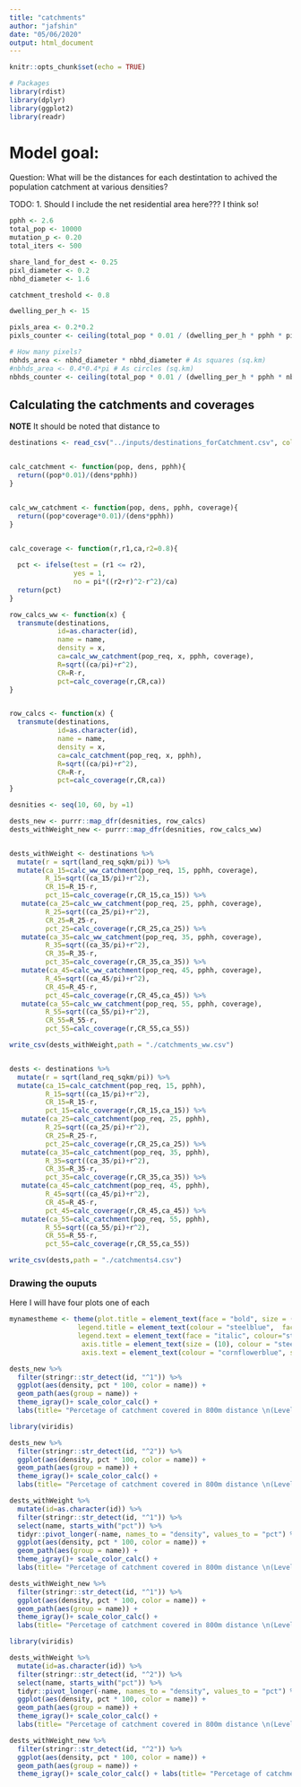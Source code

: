 ```yaml
---
title: "catchments"
author: "jafshin"
date: "05/06/2020"
output: html_document
---
```


```r
knitr::opts_chunk$set(echo = TRUE)

# Packages
library(rdist)
library(dplyr)
library(ggplot2)
library(readr)

```

# Model goal:

Question: What will be the distances for each destintation to achived the population catchment at various densities?

TODO:
 1. Should I include the net residential area here??? I think so!
 

```r


pphh <- 2.6
total_pop <- 10000
mutation_p <- 0.20
total_iters <- 500

share_land_for_dest <- 0.25
pixl_diameter <- 0.2
nbhd_diameter <- 1.6

catchment_treshold <- 0.8

dwelling_per_h <- 15

pixls_area <- 0.2*0.2
pixls_counter <- ceiling(total_pop * 0.01 / (dwelling_per_h * pphh * pixls_area))

# How many pixels?
nbhds_area <- nbhd_diameter * nbhd_diameter # As squares (sq.km)
#nbhds_area <- 0.4*0.4*pi # As circles (sq.km)
nbhds_counter <- ceiling(total_pop * 0.01 / (dwelling_per_h * pphh * nbhds_area))


```

## Calculating the catchments and coverages

**NOTE** It should be noted that distance to  

```r

destinations <- read_csv("../inputs/destinations_forCatchment.csv", col_names = T)


calc_catchment <- function(pop, dens, pphh){
  return((pop*0.01)/(dens*pphh))
}


calc_ww_catchment <- function(pop, dens, pphh, coverage){
  return((pop*coverage*0.01)/(dens*pphh))
}


calc_coverage <- function(r,r1,ca,r2=0.8){
  
  pct <- ifelse(test = (r1 <= r2),
                yes = 1, 
                no = pi*((r2+r)^2-r^2)/ca)
  return(pct)
}

row_calcs_ww <- function(x) {
  transmute(destinations, 
            id=as.character(id),
            name = name,
            density = x,
            ca=calc_ww_catchment(pop_req, x, pphh, coverage),
            R=sqrt((ca/pi)+r^2),
            CR=R-r,
            pct=calc_coverage(r,CR,ca))
}


row_calcs <- function(x) {
  transmute(destinations, 
            id=as.character(id),
            name = name,
            density = x,
            ca=calc_catchment(pop_req, x, pphh),
            R=sqrt((ca/pi)+r^2),
            CR=R-r,
            pct=calc_coverage(r,CR,ca))
}

desnities <- seq(10, 60, by =1)

dests_new <- purrr::map_dfr(desnities, row_calcs)
dests_withWeight_new <- purrr::map_dfr(desnities, row_calcs_ww)


dests_withWeight <- destinations %>%
  mutate(r = sqrt(land_req_sqkm/pi)) %>% 
  mutate(ca_15=calc_ww_catchment(pop_req, 15, pphh, coverage),
         R_15=sqrt((ca_15/pi)+r^2),
         CR_15=R_15-r,
         pct_15=calc_coverage(r,CR_15,ca_15)) %>% 
   mutate(ca_25=calc_ww_catchment(pop_req, 25, pphh, coverage),
         R_25=sqrt((ca_25/pi)+r^2),
         CR_25=R_25-r,
         pct_25=calc_coverage(r,CR_25,ca_25)) %>% 
   mutate(ca_35=calc_ww_catchment(pop_req, 35, pphh, coverage),
         R_35=sqrt((ca_35/pi)+r^2),
         CR_35=R_35-r,
         pct_35=calc_coverage(r,CR_35,ca_35)) %>% 
   mutate(ca_45=calc_ww_catchment(pop_req, 45, pphh, coverage),
         R_45=sqrt((ca_45/pi)+r^2),
         CR_45=R_45-r,
         pct_45=calc_coverage(r,CR_45,ca_45)) %>%
   mutate(ca_55=calc_ww_catchment(pop_req, 55, pphh, coverage),
         R_55=sqrt((ca_55/pi)+r^2),
         CR_55=R_55-r,
         pct_55=calc_coverage(r,CR_55,ca_55))

write_csv(dests_withWeight,path = "./catchments_ww.csv")


dests <- destinations %>%
  mutate(r = sqrt(land_req_sqkm/pi)) %>% 
  mutate(ca_15=calc_catchment(pop_req, 15, pphh),
         R_15=sqrt((ca_15/pi)+r^2),
         CR_15=R_15-r,
         pct_15=calc_coverage(r,CR_15,ca_15)) %>% 
   mutate(ca_25=calc_catchment(pop_req, 25, pphh),
         R_25=sqrt((ca_25/pi)+r^2),
         CR_25=R_25-r,
         pct_25=calc_coverage(r,CR_25,ca_25)) %>% 
   mutate(ca_35=calc_catchment(pop_req, 35, pphh),
         R_35=sqrt((ca_35/pi)+r^2),
         CR_35=R_35-r,
         pct_35=calc_coverage(r,CR_35,ca_35)) %>% 
   mutate(ca_45=calc_catchment(pop_req, 45, pphh),
         R_45=sqrt((ca_45/pi)+r^2),
         CR_45=R_45-r,
         pct_45=calc_coverage(r,CR_45,ca_45)) %>%
   mutate(ca_55=calc_catchment(pop_req, 55, pphh),
         R_55=sqrt((ca_55/pi)+r^2),
         CR_55=R_55-r,
         pct_55=calc_coverage(r,CR_55,ca_55))

write_csv(dests,path = "./catchments4.csv")

```

### Drawing the ouputs

Here I will have four plots one of each

```r
mynamestheme <- theme(plot.title = element_text(face = "bold", size = (12)), 
                 legend.title = element_text(colour = "steelblue",  face = "bold.italic"), 
                 legend.text = element_text(face = "italic", colour="steelblue4"), 
                  axis.title = element_text(size = (10), colour = "steelblue4"),
                  axis.text = element_text(colour = "cornflowerblue", size = (10)))
```

```r

dests_new %>% 
  filter(stringr::str_detect(id, "^1")) %>% 
  ggplot(aes(density, pct * 100, color = name)) +
  geom_path(aes(group = name)) +
  theme_igray()+ scale_color_calc() +
  labs(title= "Percetage of catchment covered in 800m distance \n(Level 1 destinations)", y="Percentage (%)", x = "Density (Dwelling per Hectare)", color = "Destination")

```


```r
library(viridis)

dests_new %>% 
  filter(stringr::str_detect(id, "^2")) %>% 
  ggplot(aes(density, pct * 100, color = name)) +
  geom_path(aes(group = name)) +
  theme_igray()+ scale_color_calc() +
  labs(title= "Percetage of catchment covered in 800m distance \n(Level 2 destinations)", y="Percentage (%)", x = "Density (Dwelling per Hectare)", color = "Destination")

```


```r
dests_withWeight %>% 
  mutate(id=as.character(id)) %>% 
  filter(stringr::str_detect(id, "^1")) %>% 
  select(name, starts_with("pct")) %>%
  tidyr::pivot_longer(-name, names_to = "density", values_to = "pct") %>% 
  ggplot(aes(density, pct * 100, color = name)) +
  geom_path(aes(group = name)) +
  theme_igray()+ scale_color_calc() +
  labs(title= "Percetage of catchment covered in 800m distance \n(Level 1 destinations)", y="Percentage (%)", x = "Density (Dwelling per Hectare)", color = "Destination")

dests_withWeight_new %>% 
  filter(stringr::str_detect(id, "^1")) %>% 
  ggplot(aes(density, pct * 100, color = name)) +
  geom_path(aes(group = name)) +
  theme_igray()+ scale_color_calc() +
  labs(title= "Percetage of catchment covered in 800m distance \n(Level 1 destinations)", y="Percentage (%)", x = "Density (Dwelling per Hectare)", color = "Destination")

```


```r
library(viridis)

dests_withWeight %>% 
  mutate(id=as.character(id)) %>% 
  filter(stringr::str_detect(id, "^2")) %>% 
  select(name, starts_with("pct")) %>%
  tidyr::pivot_longer(-name, names_to = "density", values_to = "pct") %>% 
  ggplot(aes(density, pct * 100, color = name)) +
  geom_path(aes(group = name)) +
  theme_igray()+ scale_color_calc() +
  labs(title= "Percetage of catchment covered in 800m distance \n(Level 2 destinations)", y="Percentage (%)", x = "Density (Dwelling per Hectare)", color = "Destination")

dests_withWeight_new %>% 
  filter(stringr::str_detect(id, "^2")) %>% 
  ggplot(aes(density, pct * 100, color = name)) +
  geom_path(aes(group = name)) +
  theme_igray()+ scale_color_calc() + labs(title= "Percetage of catchment covered in 800m distance \n(Level 2 destinations)", y="Percentage (%)", x = "Density (Dwelling per Hectare)", color = "Destination")

```